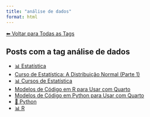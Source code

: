```yaml
---
title: "análise de dados"
format: html
---
```


[⬅ Voltar para Todas as Tags](../tags.qmd)

## Posts com a tag **análise de dados**

- [📊 Estatística](/posts/estatistica/index.html)
- [Curso de Estatística: A Distribuição Normal (Parte 1)](/posts/estatistica/distribuicao-normal.html)
- [📊 Cursos de Estatística](/posts/cursos/estatistica/index.html)
- [Modelos de Código em R para Usar com Quarto](/posts/programacao/modelos-r-quarto.html)
- [Modelos de Código em Python para Usar com Quarto](/posts/programacao/modelos-python-quarto.html)
- [🐍 Python](/posts/programacao/python/index.html)
- [📊 R](/posts/programacao/r/index.html)
